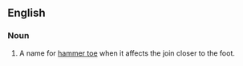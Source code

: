 ==English==
===Noun===
{{en-noun}}

#A name for [[hammer toe]] when it affects the join closer to the foot.